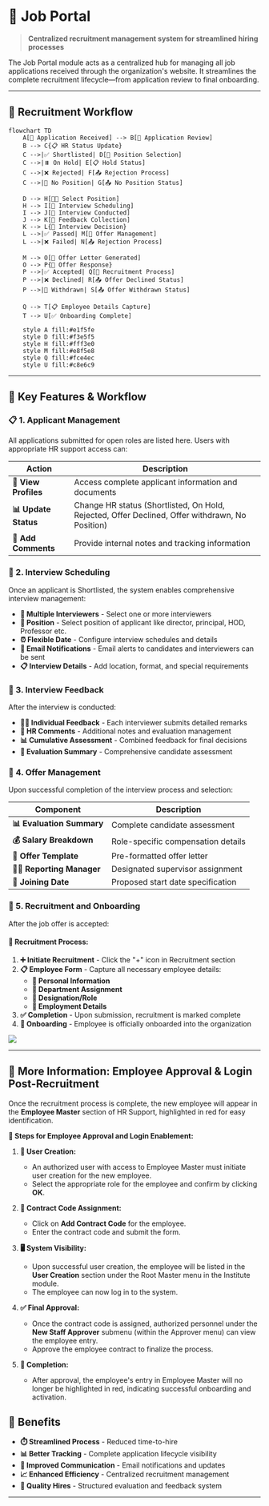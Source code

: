 # 💼 Job Portal

> **Centralized recruitment management system for streamlined hiring processes**

The Job Portal module acts as a centralized hub for managing all job applications received through the organization's website. It streamlines the complete recruitment lifecycle—from application review to final onboarding.

---

## 🔄 Recruitment Workflow

```mermaid
flowchart TD
    A[📝 Application Received] --> B[👀 Application Review]
    B --> C{📋 HR Status Update}
    C -->|✅ Shortlisted| D[👥 Position Selection]
    C -->|⏸️ On Hold| E[📋 Hold Status]
    C -->|❌ Rejected| F[📤 Rejection Process]
    C -->|🚫 No Position| G[📤 No Position Status]
    
    D --> H[👨‍💼 Select Position]
    H --> I[📅 Interview Scheduling]
    I --> J[👥 Interview Conducted]
    J --> K[📝 Feedback Collection]
    K --> L{🎯 Interview Decision}
    L -->|✅ Passed| M[💼 Offer Management]
    L -->|❌ Failed| N[📤 Rejection Process]
    
    M --> O[📄 Offer Letter Generated]
    O --> P{🤝 Offer Response}
    P -->|✅ Accepted| Q[👤 Recruitment Process]
    P -->|❌ Declined| R[📤 Offer Declined Status]
    P -->|🔄 Withdrawn| S[📤 Offer Withdrawn Status]
    
    Q --> T[📋 Employee Details Capture]
    T --> U[✅ Onboarding Complete]
    
    style A fill:#e1f5fe
    style D fill:#f3e5f5
    style H fill:#fff3e0
    style M fill:#e8f5e8
    style Q fill:#fce4ec
    style U fill:#c8e6c9
```

---

## 🎯 Key Features & Workflow

### 📋 1. Applicant Management
All applications submitted for open roles are listed here. Users with appropriate HR support access can:

| Action | Description |
|--------|-------------|
| **👀 View Profiles** | Access complete applicant information and documents |
| **📊 Update Status** | Change HR status (Shortlisted, On Hold, Rejected, Offer Declined, Offer withdrawn, No Position) |
| **💬 Add Comments** | Provide internal notes and tracking information |

### 📅 2. Interview Scheduling
Once an applicant is Shortlisted, the system enables comprehensive interview management:

- **👥 Multiple Interviewers** - Select one or more interviewers
- **👥 Position** - Select position of applicant like director, principal, HOD, Professor etc.
- **⏰ Flexible Date** - Configure interview schedules and details
- **📧 Email Notifications** - Email alerts to candidates and interviewers can be sent
- **📋 Interview Details** - Add location, format, and special requirements

### 📝 3. Interview Feedback
After the interview is conducted:

- **👨‍💼 Individual Feedback** - Each interviewer submits detailed remarks
- **💬 HR Comments** - Additional notes and evaluation management
- **📊 Cumulative Assessment** - Combined feedback for final decisions
- **🎯 Evaluation Summary** - Comprehensive candidate assessment

### 💼 4. Offer Management
Upon successful completion of the interview process and selection:

| Component | Description |
|-----------|-------------|
| **📊 Evaluation Summary** | Complete candidate assessment |
| **💰 Salary Breakdown** | Role-specific compensation details |
| **📄 Offer Template** | Pre-formatted offer letter |
| **👨‍💼 Reporting Manager** | Designated supervisor assignment |
| **📅 Joining Date** | Proposed start date specification |

### 👤 5. Recruitment and Onboarding

After the job offer is accepted:

#### **🔄 Recruitment Process:**
1. **➕ Initiate Recruitment** - Click the "+" icon in Recruitment section
2. **📋 Employee Form** - Capture all necessary employee details:
   - **👤 Personal Information**
   - **🏢 Department Assignment**
   - **💼 Designation/Role**
   - **📅 Employment Details**
3. **✅ Completion** - Upon submission, recruitment is marked complete
4. **🎉 Onboarding** - Employee is officially onboarded into the organization

![](https://drive.google.com/file/d/17Aqnv2l9fx_qZ7ChfSkHWr1qvTLAgkJz/view)  

---

## 📢 More Information: Employee Approval & Login Post-Recruitment

Once the recruitment process is complete, the new employee will appear in the **Employee Master** section of HR Support, highlighted in red for easy identification.

**📝 Steps for Employee Approval and Login Enablement:**

1. **👥 User Creation:**
   - An authorized user with access to Employee Master must initiate user creation for the new employee.
   - Select the appropriate role for the employee and confirm by clicking **OK**.

2. **🔑 Contract Code Assignment:**
   - Click on **Add Contract Code** for the employee.
   - Enter the contract code and submit the form.

3. **🖥️ System Visibility:**
   - Upon successful user creation, the employee will be listed in the **User Creation** section under the Root Master menu in the Institute module.
   - The employee can now log in to the system.

4. **✅ Final Approval:**
   - Once the contract code is assigned, authorized personnel under the **New Staff Approver** submenu (within the Approver menu) can view the employee entry.
   - Approve the employee contract to finalize the process.

5. **🎉 Completion:**
   - After approval, the employee's entry in Employee Master will no longer be highlighted in red, indicating successful onboarding and activation.

## 🚀 Benefits

- **⏱️ Streamlined Process** - Reduced time-to-hire
- **📊 Better Tracking** - Complete application lifecycle visibility
- **🤝 Improved Communication** - Email notifications and updates
- **📈 Enhanced Efficiency** - Centralized recruitment management
- **🎯 Quality Hires** - Structured evaluation and feedback system

---
